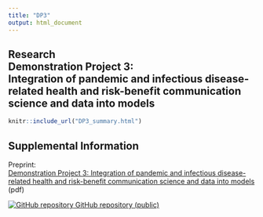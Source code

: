 ```yaml
---
title: "DP3"
output: html_document
---
```

<!-- BANNER --> 
</div> <!-- container-fluid main-container -->
<div class="jumbotron homepagebanner jumbotron-fluid">
<div class="container">
## **Research**<br>Demonstration Project 3:<br>Integration of pandemic and infectious disease-related health and risk-benefit communication science and data into models {.lead .tagline}
</div> <!--end container-->
</div> <!--end jumbotron-->

<!-- MAIN CONTENT --> 
<div class="container-fluid main-container">


<!-- To address communicable diseases, effective communication is essential when implementing preventative or response measures from a local to global scale. Understanding how demographics, political ideologies, race, ethnicity, and location impact human behaviors during outbreaks and pandemics is important. This project will analyze national datasets collected by the Grady College Center for Health & Risk Communication about influenza and COVID-19 to identify empirical patterns and provide insight on human health decision making and population characteristics related to respiratory illnesses. This analysis can identify relationships between factors such as vaccination status, health decision-making preferences, health-information seeking, political ideologies, and key demographics to inform forecasting and models to support decision making. -->


```r
knitr::include_url("DP3_summary.html")
```
<script>iFrameResize({ log: false }, '#DP3')</script>

## Supplemental Information

<div class="container-frames">

<p>Preprint:<br>
  <a href="https://github.com/CEIDatUGA/covid-university-reopening/raw/master/manuscript.pdf" target="_blank">
  Demonstration Project 3:  Integration of pandemic and infectious disease-related health and risk-benefit communication science and data into models</a> (pdf)
</p>

<p>
  <a href="https://github.com/CEIDatUGA/covid-university-reopening" target="_blank">
    <img src="images/GitHub-Mark-64px.png" id="github-icon" alt="GitHub repository"/>
    GitHub repository (public)
  </a>
</p>

</div>
